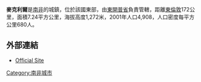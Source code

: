 '''麥克利爾'''是[[南非|南非]]的城鎮，位於該國東部，由[[東開普省|東開普省]]負責管轄，距離[[東倫敦|東倫敦]]172公里，面積7.24平方公里，海拔高度1,272米，2001年人口4,908，人口密度每平方公里680人。

==外部連結==
* [http://www.maclear.co.za/ Official Site]{{Wayback|url=http://www.maclear.co.za/ |date=20130521172207 }}

{{SouthAfrica-geo-stub}}
[[Category:南非城市|Category:南非城市]]